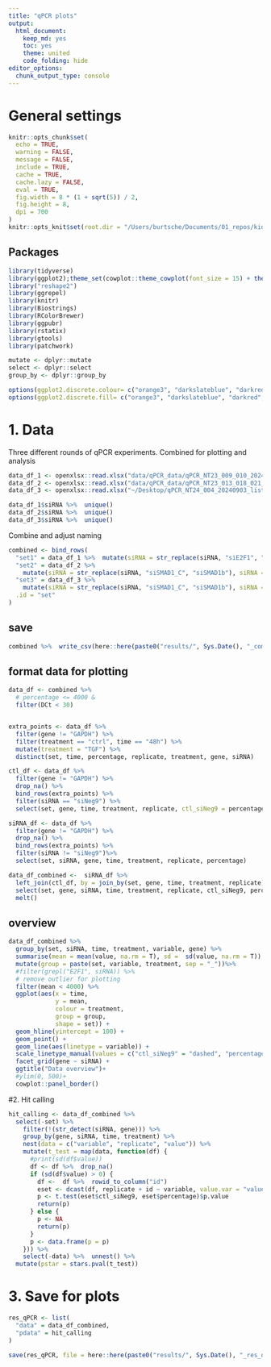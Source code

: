 ```yaml
---
title: "qPCR plots"
output:
  html_document:
    keep_md: yes
    toc: yes
    theme: united
    code_folding: hide
editor_options: 
  chunk_output_type: console
---
```


# General settings

```r
knitr::opts_chunk$set(
  echo = TRUE,
  warning = FALSE,
  message = FALSE,
  include = TRUE,
  cache = TRUE,
  cache.lazy = FALSE,
  eval = TRUE,
  fig.width = 8 * (1 + sqrt(5)) / 2, 
  fig.height = 8,
  dpi = 700
)
knitr::opts_knit$set(root.dir = "/Users/burtsche/Documents/01_repos/kidney_fibrosis/")
```

## Packages

```r
library(tidyverse)
library(ggplot2);theme_set(cowplot::theme_cowplot(font_size = 15) + theme(panel.grid.major = element_line(colour = "lightgrey", linewidth = 0.2), panel.grid.minor = element_line(colour = "lightgrey", linewidth = 0.2)))
library("reshape2")
library(ggrepel)
library(knitr)
library(Biostrings)
library(RColorBrewer)
library(ggpubr)
library(rstatix)
library(gtools)
library(patchwork)

mutate <- dplyr::mutate
select <- dplyr::select
group_by <- dplyr::group_by
```

```r
options(ggplot2.discrete.colour= c("orange3", "darkslateblue", "darkred", "darkgreen", "darkgrey", "darkviolet"))
options(ggplot2.discrete.fill= c("orange3", "darkslateblue", "darkred", "darkgreen", "darkgrey", "darkviolet"))
```

# 1. Data

Three different rounds of qPCR experiments. Combined for plotting and analysis

```r
data_df_1 <- openxlsx::read.xlsx("data/qPCR_data/qPCR_NT23_009_010_20240123_updated.xlsx")
data_df_2 <- openxlsx::read.xlsx("data/qPCR_data/qPCR_NT23_013_018_021_NT24_001_20240124.xlsx") # second set of siRNAs
data_df_3 <- openxlsx::read.xlsx("~/Desktop/qPCR_NT24_004_20240903_list.xlsx")
```


```r
data_df_1$siRNA %>%  unique()
data_df_2$siRNA %>%  unique()
data_df_3$siRNA %>%  unique()
```

Combine and adjust naming

```r
combined <- bind_rows(
  "set1" = data_df_1 %>%  mutate(siRNA = str_replace(siRNA, "siE2F1", "siE2F1b")),
  "set2" = data_df_2 %>%
    mutate(siRNA = str_replace(siRNA, "siSMAD1_C", "siSMAD1b"), siRNA = str_replace(siRNA, "siFLI1", "siFLI1_b")),
  "set3" = data_df_3 %>%
    mutate(siRNA = str_replace(siRNA, "siSMAD1_C", "siSMAD1b"), siRNA = str_replace(siRNA, "siE2F1_b", "siE2F1")),
  .id = "set"
)


```

## save

```r
combined %>%  write_csv(here::here(paste0("results/", Sys.Date(), "_combined_qPCR_datatable.csv")))
```


## format data for plotting

```r
data_df <- combined %>%
  # percentage <= 4000 &
  filter(DCt < 30)


extra_points <- data_df %>% 
  filter(gene != "GAPDH") %>%
  filter(treatment == "ctrl", time == "48h") %>% 
  mutate(treatment = "TGF") %>% 
  distinct(set, time, percentage, replicate, treatment, gene, siRNA) 

ctl_df <- data_df %>% 
  filter(gene != "GAPDH") %>%
  drop_na() %>% 
  bind_rows(extra_points) %>% 
  filter(siRNA == "siNeg9") %>% 
  select(set, gene, time, treatment, replicate, ctl_siNeg9 = percentage)

siRNA_df <- data_df %>% 
  filter(gene != "GAPDH") %>%
  drop_na() %>% 
  bind_rows(extra_points) %>% 
  filter(siRNA != "siNeg9")%>% 
  select(set, siRNA, gene, time, treatment, replicate, percentage)

data_df_combined <-  siRNA_df %>% 
  left_join(ctl_df, by = join_by(set, gene, time, treatment, replicate)) %>% 
  select(set, gene, siRNA, time, treatment, replicate, ctl_siNeg9, percentage)%>% 
  melt()
```

## overview

```r
data_df_combined %>% 
  group_by(set, siRNA, time, treatment, variable, gene) %>% 
  summarise(mean = mean(value, na.rm = T), sd =  sd(value, na.rm = T)) %>% 
  mutate(group = paste(set, variable, treatment, sep = "_"))%>% 
  #filter(grepl("E2F1", siRNA)) %>% 
  # remove outlier for plotting
  filter(mean < 4000) %>% 
  ggplot(aes(x = time, 
             y = mean, 
             colour = treatment, 
             group = group, 
             shape = set)) +
  geom_hline(yintercept = 100) +
  geom_point() +
  geom_line(aes(linetype = variable)) +
  scale_linetype_manual(values = c("ctl_siNeg9" = "dashed", "percentage" = "solid")) +
  facet_grid(gene ~ siRNA) +
  ggtitle("Data overview")+
  #ylim(0, 500)+
  cowplot::panel_border()
```

#2. Hit calling

```r
hit_calling <- data_df_combined %>%
  select(-set) %>% 
    filter(!(str_detect(siRNA, gene))) %>%
    group_by(gene, siRNA, time, treatment) %>% 
    nest(data = c("variable", "replicate", "value")) %>% 
    mutate(t_test = map(data, function(df) {
      #print(sd(df$value))
      df <- df %>%  drop_na()
      if (sd(df$value) > 0) {
        df <-  df %>%  rowid_to_column("id")
        eset <- dcast(df, replicate + id ~ variable, value.var = "value")
        p <- t.test(eset$ctl_siNeg9, eset$percentage)$p.value
        return(p)
      } else {
        p <- NA
        return(p)
      }
      p <- data.frame(p = p)
    })) %>% 
    select(-data) %>%  unnest() %>% 
  mutate(pstar = stars.pval(t_test))
```


# 3. Save for plots

```r
res_qPCR <- list(
  "data" = data_df_combined,
  "pdata" = hit_calling
)

save(res_qPCR, file = here::here(paste0("results/", Sys.Date(), "_res_qPCR.RData")))
```


```r

```




